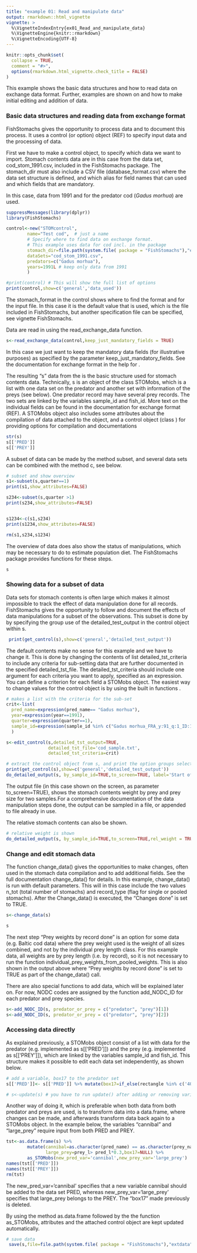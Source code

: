 ```yaml
---
title: "example 01: Read and manipulate data"
output: rmarkdown::html_vignette
vignette: >
  %\VignetteIndexEntry{ex01_Read_and_manipulate_data}
  %\VignetteEngine{knitr::rmarkdown}
  %\VignetteEncoding{UTF-8}
---
```



```r
knitr::opts_chunk$set(
  collapse = TRUE,
  comment = "#>",
  options(rmarkdown.html_vignette.check_title = FALSE) 
)
```

This example shows the basic data structures and  how to read data on exchange data format. Further, examples are shown on and how to make initial editing and addition of data.

### Basic data structures and reading data from exchange format

FishStomachs gives the opportunity to process data and to document this process. It uses a control (or option) object (REF) to specify input data and the processing of data.

First we have to make a control object, to specify which data we want to import. Stomach contents data are in this case from the data set, cod_stom_1991.csv, included in the FishStomachs package. The stomach_dir must also include a CSV file (database_format.csv) where the data set structure is defined, and which alias for field names that can used and which fields that are mandatory.

In this case, data from 1991 and for the predator cod (*Gadus morhua*) are used.  

```r

suppressMessages(library(dplyr))
library(FishStomachs)

control<-new("STOMcontrol",
        name="Test cod",  # just a name
        # Specify where to find data on exchange format. 
        # This example uses data for cod incl. in the package
        stomach_dir=file.path(system.file( package = "FishStomachs"),"extdata"), 
        dataSets="cod_stom_1991.csv",
        predators=c("Gadus morhua"),
        years=1991L # keep only data from 1991
        )

#print(control) # This will show the full list of options
print(control,show=c('general','data_used'))

```

The stomach_format in the control shows where to find the format and for the input file. In this case it is the default value that is used, which is the file included in FishStomachs, but another specification file can be specified, see vignette FishStomachs.

Data are read in using the read_exchange_data function.
```r
s<-read_exchange_data(control,keep_just_mandatory_fields = TRUE)

```
In this case we just want to keep the mandatory data fields (for illustrative purposes)  as specified by  the parameter keep_just_mandatory_fields. See the documentation for exchange format in the help for \code{read_exchange_data()}.

The resulting "s" data from the \code{read_exchange_data()} is the basic structure used for stomach contents data. Technically, s is an object of the class STOMobs, which is a list with one data set on the predator and another set with information of the preys (see below). One predator record may have several prey records. The two sets are linked by the variables sample_id and  fish_id. More text on the individual fields can be found in the documentation for exchange format (REF). A STOMobs object also includes some attributes about the compilation of data attached to the object, and a control object (class \code{STOMcontrol}) for providing options for compilation and documentations  

```r
str(s)
s[['PRED']]
s[['PREY']]
```

A subset of data can be made by the method subset, and several data sets can be combined with the method c, see below.


```r

# subset and show overview
s1<-subset(s,quarter==1)
print(s1,show_attributes=FALSE)

s234<-subset(s,quarter >1)
print(s234,show_attributes=FALSE)


s1234<-c(s1,s234)
print(s1234,show_attributes=FALSE)

rm(s1,s234,s1234)

```


The overview of data does also show the status of manipulations, which may be necessary to  do to estimate population diet. The  FishStomachs package provides functions for these steps. 

```r
s
```


### Showing data for a subset of data

Data sets for stomach contents is often large which makes it almost impossible to track the effect of data manipulation done for all records. FishStomachs gives the opportunity to follow and document the effects of data manipulations for a subset of the observations. This subset is done by by specifying the group use of the detailed_test_output in the control object  within s. 

```r
 print(get_control(s),show=c('general','detailed_test_output'))
```

The default contents make no sense for this example and we have to change it. This is done by changing the contents of list detailed_tst_criteria to include any criteria for sub-setting data that are further documented in the specified detailed_tst_file. The  detailed_tst_criteria should include one argument for each criteria you want to apply, specified as an expression. You can define a criterion for each field a STOMobs object. The easiest way to change values for the control object is by using the built in functions \code{edit_control}.


```r
# makes a list with the criteria for the sub-set 
crit<-list(
  pred_name=expression(pred_name== "Gadus morhua"),
  year=expression(year==1991),
  quarter=expression(quarter==1),
  sample_id=expression(sample_id %in% c("Gadus morhua_FRA_y:91_q:1_ID:1008", "Gadus morhua_SCO_y:91_q:1_ID:582"))
  )

s<-edit_control(s,detailed_tst_output=TRUE,
                detailed_tst_file='cod_sample.txt',
                detailed_tst_criteria=crit)

# extract the control object from s, and print the option groups selected
print(get_control(s),show=c('general','detailed_test_output'))
do_detailed_output(s, by_sample_id=TRUE,to_screen=TRUE, label='Start of example 01')

```
The output file (in this case shown on the screen, as parameter to_screen=TRUE), shows the stomach contents weight by prey and prey size for two samples.For a comprehensive documentation of the data manipulation steps done, the output can be sampled in a file, or appended to file already in use.

The relative stomach contents can also be shown.

```r
# relative weight is shown
do_detailed_output(s, by_sample_id=TRUE,to_screen=TRUE,rel_weight = TRUE,label='Relativ weight')

```


### Change and edit stomach data
The function  change_data() gives the opportunities to make changes, often used in the stomach data compilation and to add additional fields.  See the full documentation change_data() for details.
In this example, change_data() is run with default parameters. This will in  this case include the two values n_tot (total number of stomachs) and record_type (flag for single or pooled stomachs). After the Change_data() is executed, the "Changes done" is set to TRUE. 

```r
s<-change_data(s)

s
```

The next step "Prey weights by record done" is an option for some data (e.g. Baltic cod data) where the prey weight used is the weight of all sizes combined, and not by the individual prey length class. For this example data, all weights are by prey length (i.e. by record), so it is not necessary to run the function individual_prey_weights_from_pooled_weights. This is also shown in the output above where "Prey weights by record done" is set to TRUE as part of the change_data() call.


There are also special functions to add data, which will be explained later on. For now, NODC codes are assigned by the function add_NODC_ID for each predator and prey species. 

```r

s<-add_NODC_ID(s, predator_or_prey = c("predator", "prey")[1]) 
s<-add_NODC_ID(s, predator_or_prey = c("predator", "prey")[2])

```


### Accessing data directly

As explained previously, a STOMobs object consist of a list with data for the predator (e.g. implemented as s[['PRED']]) and 
the prey (e.g. implemented as s[['PREY']]), which are linked  by the variables sample_id and  fish_id. This structure makes it possible to edit each data set independently, as shown below.

```r

# add a variable, box17 to the predator set
s[['PRED']]<- s[['PRED']] %>% mutate(box17=if_else(rectangle %in% c('40F6','40F7'),'inside','outside'))

# s<-update(s) # you have to run update() after adding or removing variables to keep changes (not done here)

```

Another way of doing it, which is preferable when both data from both predator and preys are used, is to transform data into a data.frame, where changes can be made, and afterwards transform data back again to a STOMobs object. In the example below, the variables "cannibal" and "large_prey" require input from both PRED and PREY.  


```r

tst<-as.data.frame(s) %>% 
        mutate(cannibal=as.character(pred_name) == as.character(prey_name), 
               large_prey=prey_l> pred_l*0.3,box17=NULL) %>% 
        as_STOMobs(new_pred_var='cannibal',new_prey_var='large_prey') 
names(tst[['PRED']])
names(tst[['PREY']])
rm(tst)

```

The new_pred_var='cannibal' specifies that a new variable cannibal should be added to the data set PRED, whereas new_prey_var='large_prey' specifies that large_prey belongs to the PREY. The "box17" made previously is deleted.

By using the method as.data.frame followed by the the function as_STOMobs, attributes and the attached control object are kept updated automatically.



```r
# save data
 save(s,file=file.path(system.file( package = "FishStomachs"),"extdata","ex01.Rdata"))
```


